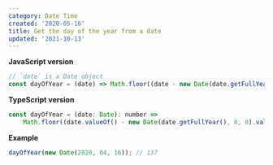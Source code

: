 ```yaml
---
category: Date Time
created: '2020-05-16'
title: Get the day of the year from a date
updated: '2021-10-13'
---
```


**JavaScript version**

```js
// `date` is a Date object
const dayOfYear = (date) => Math.floor((date - new Date(date.getFullYear(), 0, 0)) / (1000 * 60 * 60 * 24));
```

**TypeScript version**

```js
const dayOfYear = (date: Date): number =>
    Math.floor((date.valueOf() - new Date(date.getFullYear(), 0, 0).valueOf()) / (1000 * 60 * 60 * 24));
```

**Example**

```js
dayOfYear(new Date(2020, 04, 16)); // 137
```
